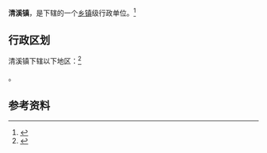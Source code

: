 {{中国乡级行政区|34/05/22/105/000}}

'''清溪镇'''，是{{PRC admin/fullname|34/05/22/105/000|3}}下辖的一个[[乡镇|乡镇]]级行政单位。<ref>{{PRC admin/ref sgc|{{PRC admin/parent|34/05/22/105/000}}}}</ref>

== 行政区划 ==

清溪镇下辖以下地区：<ref>{{PRC admin/ref sgc|34/05/22/105/000}}</ref>

{{PRC admin/children|34/05/22/105/000}}。

== 参考资料 ==

{{reflist}}

{{行政区划小作品}}
{{PRC admin/navcat|34/05/22/105/000}}